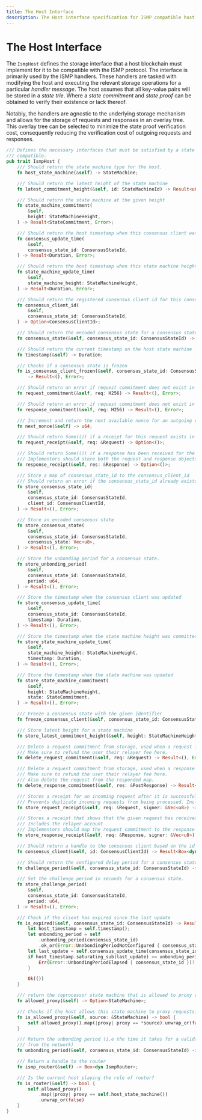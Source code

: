 ```yaml
---
title: The Host Interface
description: The Host interface specification for ISMP compatible host state machines.
---
```


<link
  href="https://cdn.jsdelivr.net/npm/katex@0.16.8/dist/katex.min.css"
  rel="stylesheet"
/>

# The Host Interface

The `IsmpHost` defines the storage interface that a host blockchain must implement for it to be compatible with the ISMP protocol. The interface is primarily used by the ISMP handlers. These handlers are tasked with modifying the host and executing the relevant storage operations for a particular _handler message_. The host assumes that all key-value pairs will be stored in a _state trie_. Where a _state commitment_ and _state proof_ can be obtained to verify their existence or lack thereof.

Notably, the handlers are agnostic to the underlying storage mechanism and allows for the storage of requests and responses in an overlay tree. This overlay tree can be selected to minimize the state proof verification cost, consequently reducing the verification cost of outgoing requests and responses.

```rust
/// Defines the necessary interfaces that must be satisfied by a state machine for it be ISMP
/// compatible.
pub trait IsmpHost {
    /// Should return the state machine type for the host.
    fn host_state_machine(&self) -> StateMachine;

    /// Should return the latest height of the state machine
    fn latest_commitment_height(&self, id: StateMachineId) -> Result<u64, Error>;

    /// Should return the state machine at the given height
    fn state_machine_commitment(
        &self,
        height: StateMachineHeight,
    ) -> Result<StateCommitment, Error>;

    /// Should return the host timestamp when this consensus client was last updated
    fn consensus_update_time(
        &self,
        consensus_state_id: ConsensusStateId,
    ) -> Result<Duration, Error>;

    /// Should return the host timestamp when this state machine height was committed
    fn state_machine_update_time(
        &self,
        state_machine_height: StateMachineHeight,
    ) -> Result<Duration, Error>;

    /// Should return the registered consensus client id for this consensus state id
    fn consensus_client_id(
        &self,
        consensus_state_id: ConsensusStateId,
    ) -> Option<ConsensusClientId>;

    /// Should return the encoded consensus state for a consensus state id provided
    fn consensus_state(&self, consensus_state_id: ConsensusStateId) -> Result<Vec<u8>, Error>;

    /// Should return the current timestamp on the host state machine
    fn timestamp(&self) -> Duration;

    /// Checks if a consensus state is frozen
    fn is_consensus_client_frozen(&self, consensus_state_id: ConsensusStateId)
        -> Result<(), Error>;

    /// Should return an error if request commitment does not exist in storage
    fn request_commitment(&self, req: H256) -> Result<(), Error>;

    /// Should return an error if request commitment does not exist in storage
    fn response_commitment(&self, req: H256) -> Result<(), Error>;

    /// Increment and return the next available nonce for an outgoing request.
    fn next_nonce(&self) -> u64;

    /// Should return Some(()) if a receipt for this request exists in storage
    fn request_receipt(&self, req: &Request) -> Option<()>;

    /// Should return Some(()) if a response has been received for the given request
    /// Implementors should store both the request and response objects
    fn response_receipt(&self, res: &Response) -> Option<()>;

    /// Store a map of consensus_state_id to the consensus_client_id
    /// Should return an error if the consensus_state_id already exists
    fn store_consensus_state_id(
        &self,
        consensus_state_id: ConsensusStateId,
        client_id: ConsensusClientId,
    ) -> Result<(), Error>;

    /// Store an encoded consensus state
    fn store_consensus_state(
        &self,
        consensus_state_id: ConsensusStateId,
        consensus_state: Vec<u8>,
    ) -> Result<(), Error>;

    /// Store the unbonding period for a consensus state.
    fn store_unbonding_period(
        &self,
        consensus_state_id: ConsensusStateId,
        period: u64,
    ) -> Result<(), Error>;

    /// Store the timestamp when the consensus client was updated
    fn store_consensus_update_time(
        &self,
        consensus_state_id: ConsensusStateId,
        timestamp: Duration,
    ) -> Result<(), Error>;

    /// Store the timestamp when the state machine height was committed
    fn store_state_machine_update_time(
        &self,
        state_machine_height: StateMachineHeight,
        timestamp: Duration,
    ) -> Result<(), Error>;

    /// Store the timestamp when the state machine was updated
    fn store_state_machine_commitment(
        &self,
        height: StateMachineHeight,
        state: StateCommitment,
    ) -> Result<(), Error>;

    /// Freeze a consensus state with the given identifier
    fn freeze_consensus_client(&self, consensus_state_id: ConsensusStateId) -> Result<(), Error>;

    /// Store latest height for a state machine
    fn store_latest_commitment_height(&self, height: StateMachineHeight) -> Result<(), Error>;

    /// Delete a request commitment from storage, used when a request is timed out.
    /// Make sure to refund the user their relayer fee here.
    fn delete_request_commitment(&self, req: &Request) -> Result<(), Error>;

    /// Delete a request commitment from storage, used when a response is timed out.
    /// Make sure to refund the user their relayer fee here.
    /// Also delete the request from the responded map.
    fn delete_response_commitment(&self, res: &PostResponse) -> Result<(), Error>;

    /// Stores a receipt for an incoming request after it is successfully routed to a module.
    /// Prevents duplicate incoming requests from being processed. Includes the relayer account
    fn store_request_receipt(&self, req: &Request, signer: &Vec<u8>) -> Result<(), Error>;

    /// Stores a receipt that shows that the given request has received a response.
    /// Includes the relayer account
    /// Implementors should map the request commitment to the response object commitment.
    fn store_response_receipt(&self, req: &Response, signer: &Vec<u8>) -> Result<(), Error>;

    /// Should return a handle to the consensus client based on the id
    fn consensus_client(&self, id: ConsensusClientId) -> Result<Box<dyn ConsensusClient>, Error>;

    /// Should return the configured delay period for a consensus state
    fn challenge_period(&self, consensus_state_id: ConsensusStateId) -> Option<Duration>;

    /// Set the challenge period in seconds for a consensus state.
    fn store_challenge_period(
        &self,
        consensus_state_id: ConsensusStateId,
        period: u64,
    ) -> Result<(), Error>;

    /// Check if the client has expired since the last update
    fn is_expired(&self, consensus_state_id: ConsensusStateId) -> Result<(), Error> {
        let host_timestamp = self.timestamp();
        let unbonding_period = self
            .unbonding_period(consensus_state_id)
            .ok_or(Error::UnnbondingPeriodNotConfigured { consensus_state_id })?;
        let last_update = self.consensus_update_time(consensus_state_id)?;
        if host_timestamp.saturating_sub(last_update) >= unbonding_period {
            Err(Error::UnbondingPeriodElapsed { consensus_state_id })?
        }

        Ok(())
    }

    /// return the coprocessor state machine that is allowed to proxy requests.
    fn allowed_proxy(&self) -> Option<StateMachine>;

    /// Checks if the host allows this state machine to proxy requests.
    fn is_allowed_proxy(&self, source: &StateMachine) -> bool {
        self.allowed_proxy().map(|proxy| proxy == *source).unwrap_or(false)
    }

    /// Return the unbonding period (i.e the time it takes for a validator's deposit to be unstaked
    /// from the network)
    fn unbonding_period(&self, consensus_state_id: ConsensusStateId) -> Option<Duration>;

    /// Return a handle to the router
    fn ismp_router(&self) -> Box<dyn IsmpRouter>;

    /// Is the current host playing the role of router?
    fn is_router(&self) -> bool {
        self.allowed_proxy()
            .map(|proxy| proxy == self.host_state_machine())
            .unwrap_or(false)
    }
}
```
